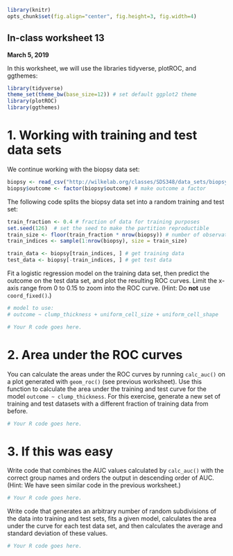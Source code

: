 ```r
library(knitr)
opts_chunk$set(fig.align="center", fig.height=3, fig.width=4)
```
## In-class worksheet 13
**March 5, 2019**

In this worksheet, we will use the libraries tidyverse, plotROC, and ggthemes:
```r
library(tidyverse)
theme_set(theme_bw(base_size=12)) # set default ggplot2 theme
library(plotROC)
library(ggthemes)
```

# 1. Working with training and test data sets

We continue working with the biopsy data set:
```r
biopsy <- read_csv("http://wilkelab.org/classes/SDS348/data_sets/biopsy.csv")
biopsy$outcome <- factor(biopsy$outcome) # make outcome a factor
```

The following code splits the biopsy data set into a random training and test set:
```r
train_fraction <- 0.4 # fraction of data for training purposes
set.seed(126)  # set the seed to make the partition reproductible
train_size <- floor(train_fraction * nrow(biopsy)) # number of observations in training set
train_indices <- sample(1:nrow(biopsy), size = train_size)

train_data <- biopsy[train_indices, ] # get training data
test_data <- biopsy[-train_indices, ] # get test data
```

Fit a logistic regression model on the training data set, then predict the outcome on the test data set, and plot the resulting ROC curves. Limit the x-axis range from 0 to 0.15 to zoom into the ROC curve. (Hint: Do **not** use `coord_fixed()`.)
```r
# model to use: 
# outcome ~ clump_thickness + uniform_cell_size + uniform_cell_shape

# Your R code goes here.
```

# 2. Area under the ROC curves

You can calculate the areas under the ROC curves by running `calc_auc()` on a plot generated with `geom_roc()` (see previous worksheet). Use this function to calculate the area under the training and test curve for the model `outcome ~ clump_thickness`. For this exercise, generate a new set of training and test datasets with a different fraction of training data from before.
```r
# Your R code goes here.
```

# 3. If this was easy

Write code that combines the AUC values calculated by `calc_auc()` with the correct group names and orders the output in descending order of AUC. (Hint: We have seen similar code in the previous worksheet.)

```r
# Your R code goes here.
```

Write code that generates an arbitrary number of random subdivisions of the data into training and test sets, fits a given model, calculates the area under the curve for each test data set, and then calculates the average and standard deviation of these values.
```r
# Your R code goes here.
```

